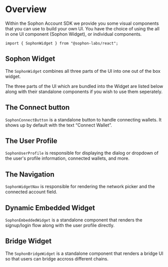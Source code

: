 
<EyeBrown label="UI & Layout" />

# Overview

Within the Sophon Account SDK we provide you some visual components that you can use to build your own UI. You have the choice of using the all in one UI component (Sophon Widget), or individual components.

```tsx
import { SophonWidget } from "@sophon-labs/react";
```

## Sophon Widget

The `SophonWidget` combines all three parts of the UI into one out of the box widget.

The three parts of the UI which are bundled into the Widget are listed below along with their standalone components if you wish to use them seperately.

## The Connect button

`SophonConnectButton` is a standalone button to handle connecting wallets. It shows up by default with the text “Connect Wallet”.

## The User Profile

`SophonUserProfile` is responsible for displaying the dialog or dropdown of the user's profile information, connected wallets, and more.

## The Navigation

`SophonWidgetNav` is responsible for rendering the network picker and the connected account field.

## Dynamic Embedded Widget

`SophonEmbeddedWidget` is a standalone component that renders the signup/login flow along with the user profile directly.

## Bridge Widget

The `SophonBridgeWidget` is a standalone component that renders a bridge UI so that users can bridge accross different chains.
